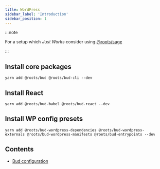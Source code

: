 ```yaml
---
title: WordPress
sidebar_label: 'Introduction'
sidebar_position: 1
---
```


:::note

For a setup which _Just Works_ consider using [@roots/sage](https://github.com/roots/sage)

:::

## Install core packages

```shell
yarn add @roots/bud @roots/bud-cli --dev
```

## Install React

```shell
yarn add @roots/bud-babel @roots/bud-react --dev
```

## Install WP config presets

```shell
yarn add @roots/bud-wordpress-dependencies @roots/bud-wordpress-externals @roots/bud-wordpress-manifests @roots/bud-entrypoints --dev
```

## Contents

- [Bud configuration](/recipes/WordPress/bud.config.js)
